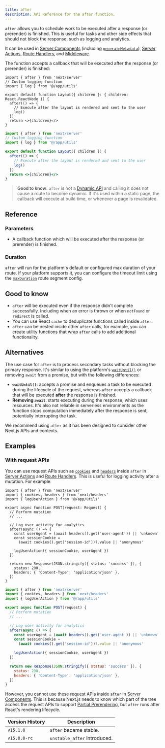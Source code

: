 ```yaml
---
title: after
description: API Reference for the after function.
---
```


`after` allows you to schedule work to be executed after a response (or prerender) is finished. This is useful for tasks and other side effects that should not block the response, such as logging and analytics.

It can be used in [Server Components](/docs/app/building-your-application/rendering/server-components) (including [`generateMetadata`](https://nextjs.org/docs/app/api-reference/functions/generate-metadata)), [Server Actions](/docs/app/building-your-application/data-fetching/server-actions-and-mutations), [Route Handlers](/docs/app/building-your-application/routing/route-handlers), and [Middleware](/docs/app/building-your-application/routing/middleware).

The function accepts a callback that will be executed after the response (or prerender) is finished:

```tsx filename="app/layout.tsx switcher
import { after } from 'next/server'
// Custom logging function
import { log } from '@/app/utils'

export default function Layout({ children }: { children: React.ReactNode }) {
  after(() => {
    // Execute after the layout is rendered and sent to the user
    log()
  })
  return <>{children}</>
}
```

```jsx filename="app/layout.js switcher
import { after } from 'next/server'
// Custom logging function
import { log } from '@/app/utils'

export default function Layout({ children }) {
  after(() => {
    // Execute after the layout is rendered and sent to the user
    log()
  })
  return <>{children}</>
}
```

> **Good to know:** `after` is not a [Dynamic API](/docs/app/building-your-application/rendering/server-components#dynamic-apis) and calling it does not cause a route to become dynamic. If it's used within a static page, the callback will execute at build time, or whenever a page is revalidated.

## Reference

### Parameters

- A callback function which will be executed after the response (or prerender) is finished.

### Duration

`after` will run for the platform's default or configured max duration of your route. If your platform supports it, you can configure the timeout limit using the [`maxDuration`](/docs/app/api-reference/file-conventions/route-segment-config#maxduration) route segment config.

## Good to know

- `after` will be executed even if the response didn't complete successfully. Including when an error is thrown or when `notFound` or `redirect` is called.
- You can use React `cache` to deduplicate functions called inside `after`.
- `after` can be nested inside other `after` calls, for example, you can create utility functions that wrap `after` calls to add additional functionality.

## Alternatives

The use case for `after` is to process secondary tasks without blocking the primary response. It's similar to using the platform's [`waitUntil()`](https://vercel.com/docs/functions/functions-api-reference) or removing `await` from a promise, but with the following differences:

- **`waitUntil()`**: accepts a promise and enqueues a task to be executed during the lifecycle of the request, whereas `after` accepts a callback that will be executed **after** the response is finished.
- **Removing `await`**: starts executing during the response, which uses resources. It's also not reliable in serverless environments as the function stops computation immediately after the response is sent, potentially interrupting the task.

We recommend using `after` as it has been designed to consider other Next.js APIs and contexts.

## Examples

### With request APIs

You can use request APIs such as [`cookies`](/docs/app/api-reference/functions/cookies) and [`headers`](/docs/app/api-reference/functions/headers) inside `after` in [Server Actions](/docs/app/building-your-application/data-fetching/server-actions-and-mutations) and [Route Handlers](/docs/app/api-reference/file-conventions/route). This is useful for logging activity after a mutation. For example:

```tsx filename="app/api/route.ts" highlight={2,7-9} switcher
import { after } from 'next/server'
import { cookies, headers } from 'next/headers'
import { logUserAction } from '@/app/utils'

export async function POST(request: Request) {
  // Perform mutation
  // ...

  // Log user activity for analytics
  after(async () => {
    const userAgent = (await headers().get('user-agent')) || 'unknown'
    const sessionCookie =
      (await cookies().get('session-id'))?.value || 'anonymous'

    logUserAction({ sessionCookie, userAgent })
  })

  return new Response(JSON.stringify({ status: 'success' }), {
    status: 200,
    headers: { 'Content-Type': 'application/json' },
  })
}
```

```jsx filename="app/api/route.js" highlight={2,7-9} switcher
import { after } from 'next/server'
import { cookies, headers } from 'next/headers'
import { logUserAction } from '@/app/utils'

export async function POST(request) {
  // Perform mutation
  // ...

  // Log user activity for analytics
  after(async () => {
    const userAgent = (await headers().get('user-agent')) || 'unknown'
    const sessionCookie =
      (await cookies().get('session-id'))?.value || 'anonymous'

    logUserAction({ sessionCookie, userAgent })
  })

  return new Response(JSON.stringify({ status: 'success' }), {
    status: 200,
    headers: { 'Content-Type': 'application/json' },
  })
}
```

However, you cannot use these request APIs inside `after` in [Server Components](/docs/app/building-your-application/rendering/server-components). This is because Next.js needs to know which part of the tree access the request APIs to support [Partial Prerendering](/docs/app/building-your-application/rendering/partial-prerendering), but `after` runs after React's rendering lifecycle.

| Version History | Description                  |
| --------------- | ---------------------------- |
| `v15.1.0`       | `after` became stable.       |
| `v15.0.0-rc`    | `unstable_after` introduced. |
